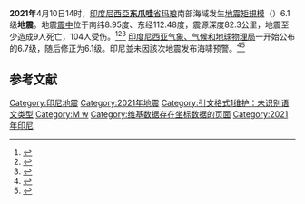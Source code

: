 {{Expand language|1=en|time=2021-04-14T16:47:04+00:00}}
{{NoteTA
|G1=Earthquake
}}
{{UTC+7}}
{{Infobox earthquake
| name = 2021年東爪哇地震
| timestamp = 2021-04-10 07:00:15
| image = 2021-04-10 Malang Earthquake Shakemap.jpg
| anss-url = us6000e0iy
| isc-event = 620236368
| alt = 
| caption = 
| map = {{Location map| Indonesia_Java#Indonesia
|relief      = yes
|lat         = -8.83
|long        = 112.50
|mark        = Bullseye1.png
|marksize    = 40
|position    = center
|width       = 250
|caption     = }}
| map_alt = 
| map_caption = 
| map2 = 
| local-date = {{Start date|2021|4|10}}
| local-time = 14:00:15 [[印尼標準時間|WIB]]（[[UTC+07:00|UTC+07:00]]）
| duration = 12－30秒<ref name="Liputan6">{{Cite web|last=Egeham|first=Lizsa|date=2021-04-10|title=BMKG Catat Ada 3 Kali Gempa Susulan di Malang|url=https://www.liputan6.com/news/read/4528821/bmkg-catat-ada-3-kali-gempa-susulan-di-malang|website=liputan6.com|language=id|access-date=2021-04-10|archive-date=2021-04-10|archive-url=https://web.archive.org/web/20210410110442/https://www.liputan6.com/news/read/4528821/bmkg-catat-ada-3-kali-gempa-susulan-di-malang|dead-url=no}}</ref>
| magnitude = 6.1<br>6.0 {{M|w|link=y}}（[[美國地質調查局|美國地質調查局]]）<ref name="USGS-ANSS">{{cite web |title=M 6.0 - 44 km SSW of Gongdanglegi Kulon, Indonesia |url=https://earthquake.usgs.gov/earthquakes/eventpage/us6000e0iy/executive |website=USGS-ANSS |publisher=USGS |access-date=2021-04-11 |archive-date=2021-04-10 |archive-url=https://web.archive.org/web/20210410165230/https://earthquake.usgs.gov/earthquakes/eventpage/us6000e0iy/executive |dead-url=no }}</ref><ref>{{cite news |author1=Rahajeng Kusumo Hastuti |title=Gempa M 6,1 Guncang Jatim, BNPB: 6 Orang Meninggal |url=https://www.cnbcindonesia.com/news/20210410194724-4-236862/gempa-m-61-guncang-jatim-bnpb-6-orang-meninggal |access-date=2021-04-11 |agency=CNBC Indonesia |date=2021-04-10 |location=Jakarta |language=id |archive-date=2021-04-11 |archive-url=https://web.archive.org/web/20210411003158/https://www.cnbcindonesia.com/news/20210410194724-4-236862/gempa-m-61-guncang-jatim-bnpb-6-orang-meninggal |dead-url=no }}</ref>
| depth = {{convert|80|km}}<br>{{Convert|82.3|km}}（[[美國地質調查局|美國地質調查局]]）
| location = {{coord|8.83|S|112.50|E|display=title, inline}} （[[印度尼西亚气象、气候和地球物理局|BMKG]]）
| type = 
| affected = [[東爪哇|東爪哇]]
| damages = 370建築物受損
| intensity = {{MMI|5}}
| pga = 
| tsunami = 無
| landslide = 有<ref>{{Cite web|last=Liputan6.com|date=2021-04-10|title=Satu Warga di Lumajang Tertimpa Batu Longsor Saat Gempa Mengguncang Malang|url=https://surabaya.liputan6.com/read/4528827/satu-warga-di-lumajang-tertimpa-batu-longsor-saat-gempa-mengguncang-malang|website=liputan6.com|language=id|access-date=2021-04-11|archive-date=2021-04-25|archive-url=https://web.archive.org/web/20210425041754/https://surabaya.liputan6.com/read/4528827/satu-warga-di-lumajang-tertimpa-batu-longsor-saat-gempa-mengguncang-malang|dead-url=no}}</ref><ref>{{Cite web|date=2021-04-10|title=Tebing di Lereng Bromo Longsor akibat Gempa Magnitudo 6,7, Rumah Warga Rusak|url=https://jatim.inews.id/berita/tebing-di-lereng-bromo-longsor-akibat-gempa-magnitudo-67-rumah-warga-rusak|website=iNews.ID|author=Deni Irwansyah|language=id|access-date=2021-04-11|archive-date=2021-04-11|archive-url=https://web.archive.org/web/20210411154216/https://jatim.inews.id/berita/tebing-di-lereng-bromo-longsor-akibat-gempa-magnitudo-67-rumah-warga-rusak|dead-url=no}}</ref>
| foreshocks = 
| aftershocks = 3<br>最大：5.1{{M|w}}<ref>{{cite web |title=M 5.1 - 21 km S of Sumberpucung, Indonesia |url=https://earthquake.usgs.gov/earthquakes/eventpage/us6000e0pw/executive |website=USGS-ANSS |publisher=USGS |access-date=2021-04-11 |archive-date=2021-04-11 |archive-url=https://web.archive.org/web/20210411072129/https://earthquake.usgs.gov/earthquakes/eventpage/us6000e0pw/executive |dead-url=no }}</ref>
| casualties = 9人死亡，104人受傷
| engvar = en-us
}}

'''2021年'''4月10日14时，[[印度尼西亞|印度尼西亞]][[东爪哇省|'''东爪哇'''省]][[瑪琅|玛琅]]南部海域发生[[地震矩規模|地震矩規模]]（{{M|w}}）6.1级'''地震'''。地震[[震中|震中]]位于南纬8.95度、东经112.48度，震源深度82.3公里，地震至少造成9人死亡，104人受伤。<ref>{{Cite web |title=Korban Gempa Malang Bertambah Satu, Meninggal setelah 3 Hari Dirawat |url=https://jatim.inews.id/berita/korban-gempa-malang-bertambah-satu-meninggal-setelah-3-hari-dirawat |accessdate=2021-04-14 |author=Avirista Midaada |date=2021-04-13 |work=iNews.ID |language=id |archive-date=2021-04-14 |archive-url=https://web.archive.org/web/20210414184025/https://jatim.inews.id/berita/korban-gempa-malang-bertambah-satu-meninggal-setelah-3-hari-dirawat |dead-url=no }}</ref><ref>{{Cite news|title=This is a list of areas shaken by the earthquake in Malang Regency|url=https://www.cnbcindonesia.com/news/20210410161656-4-236839/ini-daftar-daerah-yang-terguncang-gempa-kab-malang|accessdate=2021-04-11|agency=CNBC Indonesia|date=2021-04-10|location=Jakarta|archive-date=2021-04-10|archive-url=https://web.archive.org/web/20210410092646/https://www.cnbcindonesia.com/news/20210410161656-4-236839/ini-daftar-daerah-yang-terguncang-gempa-kab-malang|dead-url=no}}</ref><ref>{{Cite news|author=Surabaya Contributor|author2=Achmad Faizal|title=Data korban gempa Malang: 8 meninggal dan 25 luka-luka|url=https://nasional.kontan.co.id/news/data-korban-gempa-malang-8-meninggal-dan-25-luka-luka|accessdate=2021-04-11|agency=Kontan|publisher=Kompas.com|date=2021-04-11|archive-date=2021-04-11|archive-url=https://web.archive.org/web/20210411195602/https://nasional.kontan.co.id/news/data-korban-gempa-malang-8-meninggal-dan-25-luka-luka|dead-url=no}}</ref>
[[印度尼西亚气象、气候和地球物理局|印度尼西亚气象、气候和地球物理局]]一开始公布的{{M|w}}6.7级，随后修正为6.1级。印尼並未因該次地震发布海啸预警。<ref name=":0">{{Cite web |title=印尼东爪哇南部海域6.1级地震已致7人死亡 |url=http://www.chinanews.com/gj/2021/04-10/9452115.shtml |accessdate=2021-04-12 |author=林永傳 |date=2021-04-10 |work=[[中国新闻网|中国新闻网]] |publisher=中新社 |editor=張奧林 |location=雅加達 |archive-date=2021-05-13 |archive-url=https://web.archive.org/web/20210513150839/http://www.chinanews.com/gj/2021/04-10/9452115.shtml |dead-url=no }}</ref><ref>{{Cite web |title=印尼爪哇島外海規模6.0地震 造成至少6死1重傷 |url=https://www.cna.com.tw/news/aopl/202104100215.aspx |accessdate=2021-04-14 |author=曹宇帆 |date=2021-04-10 |publisher=中央通訊社 |language=zh-hant |editor=劉淑琴 |location=雅加達 |archive-date=2021-04-16 |archive-url=https://web.archive.org/web/20210416224840/https://www.cna.com.tw/news/aopl/202104100215.aspx |dead-url=no }}</ref>

==参考文献==
{{reflist|30em}}

{{2021年地震}}
{{印度尼西亞地震}}
[[Category:印尼地震|Category:印尼地震]]
[[Category:2021年地震|Category:2021年地震]]
[[Category:引文格式1维护：未识别语文类型|Category:引文格式1维护：未识别语文类型]]
[[Category:M_w|Category:M w]]
[[Category:维基数据存在坐标数据的页面|Category:维基数据存在坐标数据的页面]]
[[Category:2021年印尼|Category:2021年印尼]]